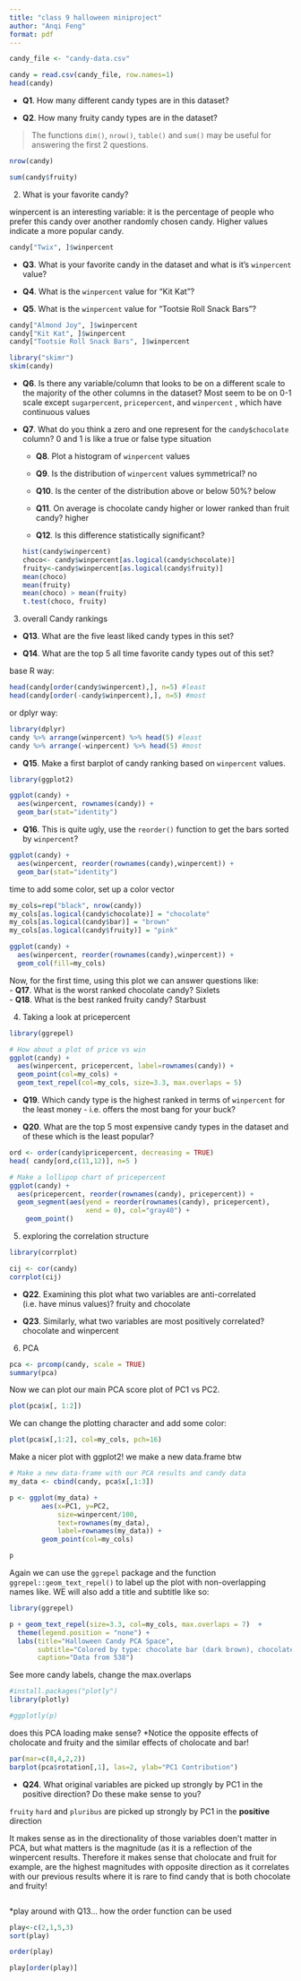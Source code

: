 ```yaml
---
title: "class 9 halloween miniproject"
author: "Anqi Feng"
format: pdf
---
```


```r
candy_file <- "candy-data.csv"

candy = read.csv(candy_file, row.names=1)
head(candy)
```

-   **Q1**. How many different candy types are in this dataset?

-   **Q2**. How many fruity candy types are in the dataset?

> The functions `dim()`, `nrow()`, `table()` and `sum()` may be useful for answering the first 2 questions.

```r
nrow(candy)
```

```r
sum(candy$fruity)
```

2.  What is your favorite candy?

winpercent is an interesting variable: it is the percentage of people who prefer this candy over another randomly chosen candy. Higher values indicate a more popular candy.

```r
candy["Twix", ]$winpercent
```

-   **Q3**. What is your favorite candy in the dataset and what is it’s `winpercent` value?

-   **Q4**. What is the `winpercent` value for “Kit Kat”?

-   **Q5**. What is the `winpercent` value for “Tootsie Roll Snack Bars”?

```r
candy["Almond Joy", ]$winpercent
candy["Kit Kat", ]$winpercent
candy["Tootsie Roll Snack Bars", ]$winpercent
```

```r
library("skimr")
skim(candy)
```

-   **Q6**. Is there any variable/column that looks to be on a different scale to the majority of the other columns in the dataset? Most seem to be on 0-1 scale except `sugarpercent`, `pricepercent`, and `winpercent` , which have continuous values

-   **Q7**. What do you think a zero and one represent for the `candy$chocolate` column? 0 and 1 is like a true or false type situation

    -   **Q8**. Plot a histogram of `winpercent` values

    -   **Q9**. Is the distribution of `winpercent` values symmetrical? no

    -   **Q10**. Is the center of the distribution above or below 50%? below

    -   **Q11**. On average is chocolate candy higher or lower ranked than fruit candy? higher

    -   **Q12**. Is this difference statistically significant?

    ```r
    hist(candy$winpercent)
    choco<- candy$winpercent[as.logical(candy$chocolate)]
    fruity<-candy$winpercent[as.logical(candy$fruity)]
    mean(choco)
    mean(fruity)
    mean(choco) > mean(fruity)
    t.test(choco, fruity)
    ```

3.  overall Candy rankings

-   **Q13**. What are the five least liked candy types in this set?

-   **Q14**. What are the top 5 all time favorite candy types out of this set?

base R way:

```r
head(candy[order(candy$winpercent),], n=5) #least
head(candy[order(-candy$winpercent),], n=5) #most
```

or dplyr way:

```r
library(dplyr)
candy %>% arrange(winpercent) %>% head(5) #least
candy %>% arrange(-winpercent) %>% head(5) #most
```

-   **Q15**. Make a first barplot of candy ranking based on `winpercent` values.

```r
library(ggplot2)

ggplot(candy) + 
  aes(winpercent, rownames(candy)) +
  geom_bar(stat="identity")

```

-   **Q16**. This is quite ugly, use the `reorder()` function to get the bars sorted by `winpercent`?

```r
ggplot(candy) + 
  aes(winpercent, reorder(rownames(candy),winpercent)) +
  geom_bar(stat="identity")

```

time to add some color, set up a color vector

```r
my_cols=rep("black", nrow(candy))
my_cols[as.logical(candy$chocolate)] = "chocolate"
my_cols[as.logical(candy$bar)] = "brown"
my_cols[as.logical(candy$fruity)] = "pink"
```

```r
ggplot(candy) + 
  aes(winpercent, reorder(rownames(candy),winpercent)) +
  geom_col(fill=my_cols) 
```

Now, for the first time, using this plot we can answer questions like:\
- **Q17**. What is the worst ranked chocolate candy? Sixlets\
- **Q18**. What is the best ranked fruity candy? Starbust

4.  Taking a look at pricepercent

```r
library(ggrepel)

# How about a plot of price vs win
ggplot(candy) +
  aes(winpercent, pricepercent, label=rownames(candy)) +
  geom_point(col=my_cols) + 
  geom_text_repel(col=my_cols, size=3.3, max.overlaps = 5)
```

-   **Q19**. Which candy type is the highest ranked in terms of `winpercent` for the least money - i.e. offers the most bang for your buck?

-   **Q20**. What are the top 5 most expensive candy types in the dataset and of these which is the least popular?

```r
ord <- order(candy$pricepercent, decreasing = TRUE)
head( candy[ord,c(11,12)], n=5 )
```

```r
# Make a lollipop chart of pricepercent
ggplot(candy) +
  aes(pricepercent, reorder(rownames(candy), pricepercent)) +
  geom_segment(aes(yend = reorder(rownames(candy), pricepercent), 
                   xend = 0), col="gray40") +
    geom_point()
```

5.  exploring the correlation structure

```r
library(corrplot)
```

```r
cij <- cor(candy)
corrplot(cij)
```

-   **Q22**. Examining this plot what two variables are anti-correlated (i.e. have minus values)? fruity and chocolate

-   **Q23**. Similarly, what two variables are most positively correlated? chocolate and winpercent

6.  PCA

```r
pca <- prcomp(candy, scale = TRUE)
summary(pca)
```

Now we can plot our main PCA score plot of PC1 vs PC2.

```r
plot(pca$x[, 1:2])
```

We can change the plotting character and add some color:

```r
plot(pca$x[,1:2], col=my_cols, pch=16)
```

Make a nicer plot with ggplot2! we make a new data.frame btw

```r
# Make a new data-frame with our PCA results and candy data
my_data <- cbind(candy, pca$x[,1:3])
```

```r
p <- ggplot(my_data) + 
        aes(x=PC1, y=PC2, 
            size=winpercent/100,  
            text=rownames(my_data),
            label=rownames(my_data)) +
        geom_point(col=my_cols)

p
```

Again we can use the `ggrepel` package and the function `ggrepel::geom_text_repel()` to label up the plot with non-overlapping names like. WE will also add a title and subtitle like so:

```r
library(ggrepel)

p + geom_text_repel(size=3.3, col=my_cols, max.overlaps = 7)  + 
  theme(legend.position = "none") +
  labs(title="Halloween Candy PCA Space",
       subtitle="Colored by type: chocolate bar (dark brown), chocolate other (light brown), fruity (red), other (black)",
       caption="Data from 538")
```

See more candy labels, change the max.overlaps

```r
#install.packages("plotly")
library(plotly)
```

```r
#ggplotly(p)
```

does this PCA loading make sense? \*Notice the opposite effects of cholocate and fruity and the similar effects of cholocate and bar!

```r
par(mar=c(8,4,2,2))
barplot(pca$rotation[,1], las=2, ylab="PC1 Contribution")
```

-   **Q24**. What original variables are picked up strongly by PC1 in the positive direction? Do these make sense to you?

`fruity` `hard` and `pluribus` are picked up strongly by PC1 in the **positive** direction

It makes sense as in the directionality of those variables doen't matter in PCA, but what matters is the magnitude (as it is a reflection of the winpercent results. Therefore it makes sense that cholocate and fruit for example, are the highest magnitudes with opposite direction as it correlates with our previous results where it is rare to find candy that is both chocolate and fruity!

```r

```

\*play around with Q13... how the order function can be used

```r
play<-c(2,1,5,3)
sort(play)
```

```r
order(play)
```

```r
play[order(play)]
```
